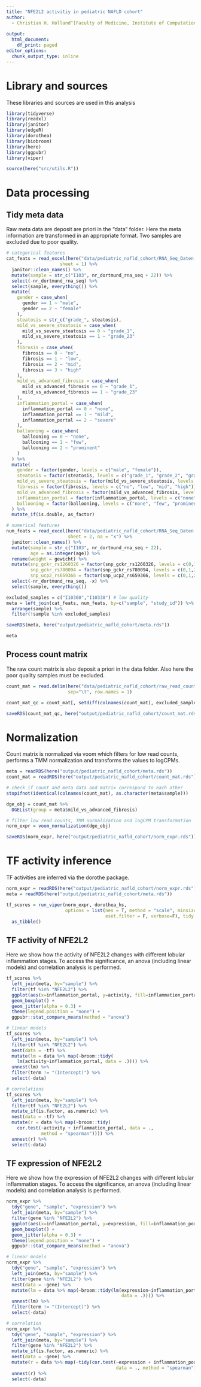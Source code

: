 ```yaml
---
title: "NFE2L2 activitiy in pediatric NAFLD cohort"
author: 
  - Christian H. Holland^[Faculty of Medicine, Institute of Computational Biomedicine, Heidelberg University, Bioquant, Heidelberg, Germany, christian.holland@bioquant.uni-heidelberg.de]
  
output:
  html_document:
    df_print: paged
editor_options:
  chunk_output_type: inline
---
```

# Library and sources
These libraries and sources are used in this analysis 
```r
library(tidyverse)
library(readxl)
library(janitor)
library(edgeR)
library(dorothea)
library(biobroom)
library(here)
library(ggpubr)
library(viper)

source(here("src/utils.R"))
```

# Data processing
## Tidy meta data
Raw meta data are deposit are priori in the "data" folder. Here the meta information are transformed in an appropriate format. Two samples are excluded due to poor quality.
```r
# categorical features
cat_feats = read_excel(here("data/pediatric_nafld_cohort/RNA_Seq_Daten.xlsx"), 
                    sheet = 1) %>%
  janitor::clean_names() %>%
  mutate(sample = str_c("I103", nr_dortmund_rna_seq + 22)) %>%
  select(-nr_dortmund_rna_seq) %>%
  select(sample, everything()) %>%
  mutate(
    gender = case_when(
      gender == 1 ~ "male",
      gender == 2 ~ "female"
    ),
    steatosis = str_c("grade_", steatosis),
    mild_vs_severe_steatosis = case_when(
      mild_vs_severe_steatosis == 0 ~ "grade_1",
      mild_vs_severe_steatosis == 1 ~ "grade_23"
    ),
    fibrosis = case_when(
      fibrosis == 0 ~ "no",
      fibrosis == 1 ~ "low",
      fibrosis == 2 ~ "mid",
      fibrosis == 3 ~ "high"
    ),
    mild_vs_advanced_fibrosis = case_when(
      mild_vs_advanced_fibrosis == 0 ~ "grade_1",
      mild_vs_advanced_fibrosis == 1 ~ "grade_23"
    ),
    inflammation_portal = case_when(
      inflammation_portal == 0 ~ "none",
      inflammation_portal == 1 ~ "mild",
      inflammation_portal == 2 ~ "severe"
    ),
    ballooning = case_when(
      ballooning == 0 ~ "none",
      ballooning == 1 ~ "few",
      ballooning == 2 ~ "prominent"
    )
  ) %>%
  mutate(
    gender = factor(gender, levels = c("male", "female")),
    steatosis = factor(steatosis, levels = c("grade_1", "grade_2", "grade_3")),
    mild_vs_severe_steatosis = factor(mild_vs_severe_steatosis, levels = c("grade_1", "grade_23")),
    fibrosis = factor(fibrosis, levels = c("no", "low", "mid", "high")),
    mild_vs_advanced_fibrosis = factor(mild_vs_advanced_fibrosis, levels = c("grade_1", "grade_23")),
    inflammation_portal = factor(inflammation_portal, levels = c("none", "mild", "severe")),
    ballooning = factor(ballooning, levels = c("none", "few", "prominent"))
  ) %>%
  mutate_if(is.double, as_factor)

# numerical features
num_feats = read_excel(here("data/pediatric_nafld_cohort/RNA_Seq_Daten.xlsx"), 
                       sheet = 2, na = "x") %>%
  janitor::clean_names() %>%
  mutate(sample = str_c("I103", nr_dortmund_rna_seq + 22),
         age = as.integer(age)) %>%
  rename(weight = gewicht) %>%
  mutate(snp_gckr_rs1260326 = factor(snp_gckr_rs1260326, levels = c(0,1,2)),
         snp_gckr_rs780094 = factor(snp_gckr_rs780094, levels = c(0,1,2)),
         snp_ucp2_rs659366 = factor(snp_ucp2_rs659366, levels = c(0,1,2))) %>%
  select(-nr_dortmund_rna_seq, -x) %>%
  select(sample, everything())

excluded_samples = c("I10360","I10338") # low quality
meta = left_join(cat_feats, num_feats, by=c("sample", "study_id")) %>%
  arrange(sample) %>%
  filter(!sample %in% excluded_samples)

saveRDS(meta, here("output/pediatric_nafld_cohort/meta.rds"))

meta
```

## Process count matrix
The raw count matrix is also deposit a priori in the data folder. Also here the poor quality samples must be excluded.
```r
count_mat = read.delim(here("data/pediatric_nafld_cohort/raw_read_counts.txt"),
                       sep="\t", row.names = 1)

count_mat_qc = count_mat[, setdiff(colnames(count_mat), excluded_samples)]

saveRDS(count_mat_qc, here("output/pediatric_nafld_cohort/count_mat.rds"))
```

# Normalization
Count matrix is normalized via voom which filters for low read counts, performs a TMM normalization and transforms the values to logCPMs.
```r
meta = readRDS(here("output/pediatric_nafld_cohort/meta.rds"))
count_mat = readRDS(here("output/pediatric_nafld_cohort/count_mat.rds"))

# check if count and meta data and matrix correspond to each other
stopifnot(identical(colnames(count_mat), as.character(meta$sample)))

dge_obj = count_mat %>% 
  DGEList(group = meta$mild_vs_advanced_fibrosis)

# filter low read counts, TMM normalization and logCPM transformation
norm_expr = voom_normalization(dge_obj)

saveRDS(norm_expr, here("output/pediatric_nafld_cohort/norm_expr.rds"))
```

# TF activity inference
TF activities are inferred via the dorothe package.
```r
norm_expr = readRDS(here("output/pediatric_nafld_cohort/norm_expr.rds"))
meta = readRDS(here("output/pediatric_nafld_cohort/meta.rds"))

tf_scores = run_viper(norm_expr, dorothea_hs, 
                      options = list(nes = T, method = "scale", minsize = 4, 
                                     eset.filter = F, verbose=F), tidy = T) %>%
  as_tibble()
```

## TF activity of NFE2L2
Here we show how the activity of NFE2L2 changes with different lobular inflammation stages. To access the significance, an anova (including linear models) and correlation analysis is performed.
```r
tf_scores %>% 
  left_join(meta, by="sample") %>%
  filter(tf %in% "NFE2L2") %>%
  ggplot(aes(x=inflammation_portal, y=activity, fill=inflammation_portal)) +
  geom_boxplot() +
  geom_jitter(alpha = 0.3) +
  theme(legend.position = "none") +
  ggpubr::stat_compare_means(method = "anova")

# linear models
tf_scores %>%
  left_join(meta, by="sample") %>%
  filter(tf %in% "NFE2L2") %>%
  nest(data = -tf) %>%
  mutate(lm = data %>% map(~broom::tidy(
    lm(activity~inflammation_portal, data = .)))) %>%
  unnest(lm) %>%
  filter(term != "(Intercept)") %>%
  select(-data)

# correlations
tf_scores %>%
  left_join(meta, by="sample") %>%
  filter(tf %in% "NFE2L2") %>%
  mutate_if(is.factor, as.numeric) %>%
  nest(data = -tf) %>%
  mutate(r = data %>% map(~broom::tidy(
    cor.test(~activity + inflammation_portal, data = ., 
             method = "spearman")))) %>%
  unnest(r) %>%
  select(-data)
```

## TF expression of NFE2L2
Here we show how the expression of NFE2L2 changes with different lobular inflammation stages. To access the significance, an anova (including linear models) and correlation analysis is performed.
```r
norm_expr %>%
  tdy("gene", "sample", "expression") %>%
  left_join(meta, by="sample") %>%
  filter(gene %in% "NFE2L2") %>%  
  ggplot(aes(x=inflammation_portal, y=expression, fill=inflammation_portal)) +
  geom_boxplot() +
  geom_jitter(alpha = 0.3) +
  theme(legend.position = "none") +
  ggpubr::stat_compare_means(method = "anova")

# linear models
norm_expr %>%
  tdy("gene", "sample", "expression") %>%
  left_join(meta, by="sample") %>%
  filter(gene %in% "NFE2L2") %>%
  nest(data = -gene) %>%
  mutate(lm = data %>% map(~broom::tidy(lm(expression~inflammation_portal, 
                                           data = .)))) %>%
  unnest(lm) %>%
  filter(term != "(Intercept)") %>%
  select(-data)

# correlation
norm_expr %>%
  tdy("gene", "sample", "expression") %>%
  left_join(meta, by="sample") %>%
  filter(gene %in% "NFE2L2") %>%
  mutate_if(is.factor, as.numeric) %>%
  nest(data = -gene) %>%
  mutate(r = data %>% map(~tidy(cor.test(~expression + inflammation_portal, 
                                         data = ., method = "spearman")))) %>%
  unnest(r) %>%
  select(-data)
```

